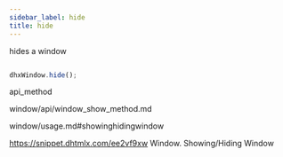 ```yaml
---
sidebar_label: hide
title: hide
---
```



          


<Short>
 hides a window



</Short>







~~~js

dhxWindow.hide();


~~~
 api_method

<Descr>





</Descr>



window/api/window_show_method.md




window/usage.md#showinghidingwindow

 https://snippet.dhtmlx.com/ee2vf9xw	Window. Showing/Hiding Window